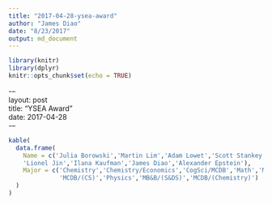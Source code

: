 ```yaml
---
title: "2017-04-28-ysea-award"
author: "James Diao"
date: "8/23/2017"
output: md_document
---
```


```r
library(knitr)
library(dplyr)
knitr::opts_chunk$set(echo = TRUE)
```
\---  
layout: post  
title: "YSEA Award"  
date: 2017-04-28  
\---  

```r
kable(
  data.frame(
    Name = c('Julia Borowski','Martin Lim','Adam Lowet','Scott Stankey','Sara Meyers',
    'Lionel Jin','Ilana Kaufman','James Diao','Alexander Epstein'),
    Major = c('Chemistry','Chemistry/Economics','CogSci/MCDB','Math','MCDB',
              'MCDB/(CS)','Physics','MB&B/(S&DS)','MCDB/(Chemistry)')
  )
)
```

